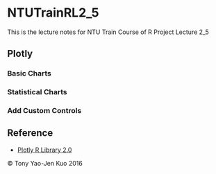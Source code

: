 # NTUTrainRL2_5
This is the lecture notes for NTU Train Course of R Project Lecture 2_5

## Plotly

### Basic Charts

### Statistical Charts

### Add Custom Controls

## Reference
* [Plotly R Library 2.0](https://plot.ly/r/)

&copy; Tony Yao-Jen Kuo 2016